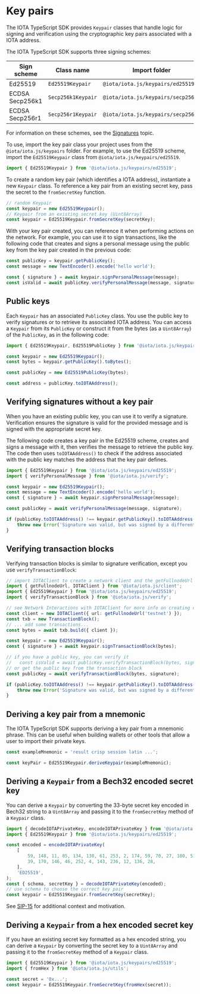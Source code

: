 # Key pairs

The IOTA TypeScript SDK provides `Keypair` classes that handle logic for signing and verification
using the cryptographic key pairs associated with a IOTA address.

The IOTA TypeScript SDK supports three signing schemes:

| Sign scheme     | Class name         | Import folder                       |
| --------------- | ------------------ | ----------------------------------- |
| Ed25519         | `Ed25519Keypair`   | `@iota/iota.js/keypairs/ed25519`   |
| ECDSA Secp256k1 | `Secp256k1Keypair` | `@iota/iota.js/keypairs/secp256k1` |
| ECDSA Secp256r1 | `Secp256r1Keypair` | `@iota/iota.js/keypairs/secp256r1` |

For information on these schemes, see the
[Signatures](https://docs.iota.io/concepts/cryptography/transaction-auth/signatures) topic.

To use, import the key pair class your project uses from the `@iota/iota.js/keypairs` folder. For
example, to use the Ed25519 scheme, import the `Ed25519Keypair` class from
`@iota/iota.js/keypairs/ed25519`.

```typescript
import { Ed25519Keypair } from '@iota/iota.js/keypairs/ed25519';
```

To create a random key pair (which identifies a IOTA address), instantiate a new `Keypair` class. To
reference a key pair from an existing secret key, pass the secret to the `fromSecretKey` function.

```typescript
// random Keypair
const keypair = new Ed25519Keypair();
// Keypair from an existing secret key (Uint8Array)
const keypair = Ed25519Keypair.fromSecretKey(secretKey);
```

With your key pair created, you can reference it when performing actions on the network. For
example, you can use it to sign transactions, like the following code that creates and signs a
personal message using the public key from the key pair created in the previous code:

```typescript
const publicKey = keypair.getPublicKey();
const message = new TextEncoder().encode('hello world');

const { signature } = await keypair.signPersonalMessage(message);
const isValid = await publicKey.verifyPersonalMessage(message, signature);
```

## Public keys

Each `Keypair` has an associated `PublicKey` class. You use the public key to verify signatures or
to retrieve its associated IOTA address. You can access a `Keypair` from its `PublicKey` or construct
it from the bytes (as a `Uint8Array`) of the `PublicKey`, as in the following code:

```typescript
import { Ed25519Keypair, Ed25519PublicKey } from '@iota/iota.js/keypairs/ed25519';

const keypair = new Ed25519Keypair();
const bytes = keypair.getPublicKey().toBytes();

const publicKey = new Ed25519PublicKey(bytes);

const address = publicKey.toIOTAAddress();
```

## Verifying signatures without a key pair

When you have an existing public key, you can use it to verify a signature. Verification ensures the
signature is valid for the provided message and is signed with the appropriate secret key.

The following code creates a key pair in the Ed25519 scheme, creates and signs a message with it,
then verifies the message to retrieve the public key. The code then uses `toIOTAAddress()` to check
if the address associated with the public key matches the address that the key pair defines.

```typescript
import { Ed25519Keypair } from '@iota/iota.js/keypairs/ed25519';
import { verifyPersonalMessage } from '@iota/iota.js/verify';

const keypair = new Ed25519Keypair();
const message = new TextEncoder().encode('hello world');
const { signature } = await keypair.signPersonalMessage(message);

const publicKey = await verifyPersonalMessage(message, signature);

if (publicKey.toIOTAAddress() !== keypair.getPublicKey().toIOTAAddress()) {
	throw new Error('Signature was valid, but was signed by a different key pair');
}
```

## Verifying transaction blocks

Verifying transaction blocks is similar to signature verification, except you use
`verifyTransactionBlock`:

```typescript
// import IOTAClient to create a network client and the getFullnodeUrl helper function
import { getFullnodeUrl, IOTAClient } from '@iota/iota.js/client';
import { Ed25519Keypair } from '@iota/iota.js/keypairs/ed25519';
import { verifyTransactionBlock } from '@iota/iota.js/verify';

// see Network Interactions with IOTAClient for more info on creating clients
const client = new IOTAClient({ url: getFullnodeUrl('testnet') });
const txb = new TransactionBlock();
// ... add some transactions...
const bytes = await txb.build({ client });

const keypair = new Ed25519Keypair();
const { signature } = await keypair.signTransactionBlock(bytes);

// if you have a public key, you can verify it
//   const isValid = await publicKey.verifyTransactionBlock(bytes, signature);
// or get the public key from the transaction block
const publicKey = await verifyTransactionBlock(bytes, signature);

if (publicKey.toIOTAAddress() !== keypair.getPublicKey().toIOTAAddress()) {
	throw new Error('Signature was valid, but was signed by a different keyPair');
}
```

## Deriving a key pair from a mnemonic

The IOTA TypeScript SDK supports deriving a key pair from a mnemonic phrase. This can be useful when
building wallets or other tools that allow a user to import their private keys.

```typescript
const exampleMnemonic = 'result crisp session latin ...';

const keyPair = Ed25519Keypair.deriveKeypair(exampleMnemonic);
```

## Deriving a `Keypair` from a Bech32 encoded secret key

You can derive a `Keypair` by converting the 33-byte secret key encoded in Bech32 string to a
`Uint8Array` and passing it to the `fromSecretKey` method of a `Keypair` class.

```typescript
import { decodeIOTAPrivateKey, encodeIOTAPrivateKey } from '@iota/iota.js/cryptography/keypair';
import { Ed25519Keypair } from '@iota/iota.js/keypairs/ed25519';

const encoded = encodeIOTAPrivateKey(
	[
		59, 148, 11, 85, 134, 130, 61, 253, 2, 174, 59, 70, 27, 180, 51, 107, 94, 203, 174, 253, 102,
		39, 170, 146, 46, 252, 4, 143, 236, 12, 136, 28,
	],
	'ED25519',
);
const { schema, secretKey } = decodeIOTAPrivateKey(encoded);
// use schema to choose the correct key pair
const keypair = Ed25519Keypair.fromSecretKey(secretKey);
```

See [SIP-15](https://github.com/iota-foundation/sips/blob/main/sips/sip-15.md) for additional context
and motivation.

## Deriving a `Keypair` from a hex encoded secret key

If you have an existing secret key formatted as a hex encoded string, you can derive a `Keypair` by
converting the secret key to a `Uint8Array` and passing it to the `fromSecretKey` method of a
`Keypair` class.

```typescript
import { Ed25519Keypair } from '@iota/iota.js/keypairs/ed25519';
import { fromHex } from '@iota/iota.js/utils';

const secret = '0x...';
const keypair = Ed25519Keypair.fromSecretKey(fromHex(secret));
```
